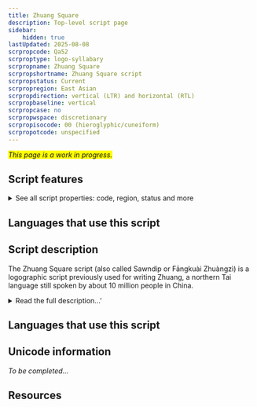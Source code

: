 ```yaml
---
title: Zhuang Square
description: Top-level script page
sidebar:
    hidden: true
lastUpdated: 2025-08-08
scrpropcode: Qa52
scrproptype: logo-syllabary
scrpropname: Zhuang Square
scrpropshortname: Zhuang Square script
scrpropstatus: Current
scrpropregion: East Asian
scrpropdirection: vertical (LTR) and horizontal (RTL)
scrpropbaseline: vertical
scrpropcase: no
scrpropwspace: discretionary
scrpropisocode: 00 (hieroglyphic/cuneiform)
scrpropotcode: unspecified
---
```


<span style='background-color:yellow'>_This page is a work in progress._</span>


## Script features

<details>
<summary> See all script properties: code, region, status and more</summary>
<ScriptInfo />
</details>

## Languages that use this script

<WsList script='Qa52' wsMax='5' />

## Script description

The Zhuang Square script (also called Sawndip or Fāngkuài Zhuàngzì) is a logographic script previously used for writing Zhuang, a northern Tai language still spoken by about 10 million people in China.

<details>
<summary>Read the full description...'</summary>It is not known whether this script is still in use; some scholars claim it is extinct whilst others claim it is still used in rural areas. The present official script for writing Zhuang is [Latin](/scrlang/script-qa52).

The Zhuang Square  script is made up of a combination of Chinese characters, Chinese-like characters, and symbols borrowed from other scripts such as the [Latin](/scrlang/script-qa52) alphabet and (possibly) [Myanmar](/scrlang/script-Mymr). There is only one dictionary published in Zhuang Square script; this lists 10,000 characters.

_This script is not currently recognized by the [ISO 15924 standard](http://www.unicode.org/iso15924/), but is included in ScriptSource for research purposes. If you have any information on this script, please add the information to this site. Your contributions can be a great help in refining and expanding the ISO 15924 standard. The [Script Encoding Initiative](http://www.linguistics.berkeley.edu/sei/) is working to support the inclusion of this script in the standard, and contributions here will support their efforts._
</details>

## Languages that use this script

<WsList script='Qa52' wsMax='5' />

## Unicode information

_To be completed..._

## Resources

<ScriptResources detailSummary='seemore' />


